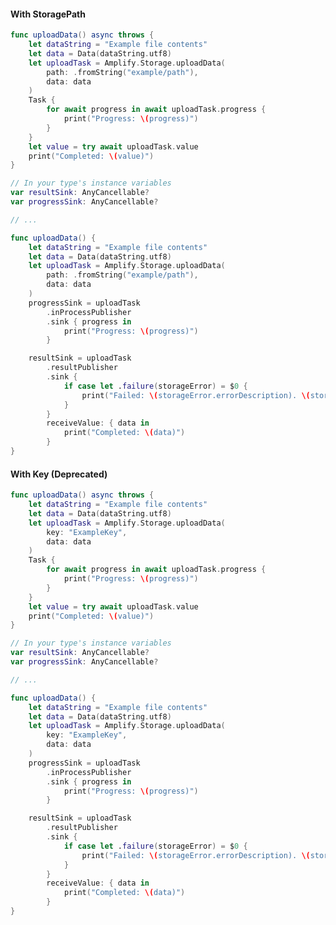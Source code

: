 #### With StoragePath
<BlockSwitcher>

<Block name="Async/Await">

```swift
func uploadData() async throws {
    let dataString = "Example file contents"
    let data = Data(dataString.utf8)
    let uploadTask = Amplify.Storage.uploadData(
        path: .fromString("example/path"),
        data: data
    )
    Task {
        for await progress in await uploadTask.progress {
            print("Progress: \(progress)")
        }
    }
    let value = try await uploadTask.value
    print("Completed: \(value)")
}
```

</Block>

<Block name="Combine">

```swift
// In your type's instance variables
var resultSink: AnyCancellable?
var progressSink: AnyCancellable?

// ...

func uploadData() {
    let dataString = "Example file contents"
    let data = Data(dataString.utf8)
    let uploadTask = Amplify.Storage.uploadData(
        path: .fromString("example/path"),
        data: data
    )
    progressSink = uploadTask
        .inProcessPublisher
        .sink { progress in
            print("Progress: \(progress)")
        }

    resultSink = uploadTask
        .resultPublisher
        .sink {
            if case let .failure(storageError) = $0 {
                print("Failed: \(storageError.errorDescription). \(storageError.recoverySuggestion)")
            }
        }
        receiveValue: { data in
            print("Completed: \(data)")
        }
}
```

</Block>

</BlockSwitcher>



#### With Key (Deprecated)
<BlockSwitcher>

<Block name="Async/Await">

```swift
func uploadData() async throws {
    let dataString = "Example file contents"
    let data = Data(dataString.utf8)
    let uploadTask = Amplify.Storage.uploadData(
        key: "ExampleKey",
        data: data
    )
    Task {
        for await progress in await uploadTask.progress {
            print("Progress: \(progress)")
        }
    }
    let value = try await uploadTask.value
    print("Completed: \(value)")
}
```

</Block>

<Block name="Combine">

```swift
// In your type's instance variables
var resultSink: AnyCancellable?
var progressSink: AnyCancellable?

// ...

func uploadData() {
    let dataString = "Example file contents"
    let data = Data(dataString.utf8)
    let uploadTask = Amplify.Storage.uploadData(
        key: "ExampleKey",
        data: data
    )
    progressSink = uploadTask
        .inProcessPublisher
        .sink { progress in
            print("Progress: \(progress)")
        }

    resultSink = uploadTask
        .resultPublisher
        .sink {
            if case let .failure(storageError) = $0 {
                print("Failed: \(storageError.errorDescription). \(storageError.recoverySuggestion)")
            }
        }
        receiveValue: { data in
            print("Completed: \(data)")
        }
}
```

</Block>

</BlockSwitcher>
